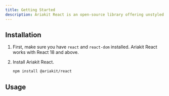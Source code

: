```yaml
---
title: Getting Started
description: Ariakit React is an open-source library offering unstyled primitive components to build accessible web apps, design systems, and component libraries.
---
```



## Installation

1. First, make sure you have `react` and `react-dom` installed. Ariakit React works with React 18 and above.

2. Install Ariakit React.

   ```sh
   npm install @ariakit/react
   ```

## Usage

<ContentFullWidth>
  <CodeBlockTabs source={s0} clickAndWait scrollTop={108} />
</ContentFullWidth>
